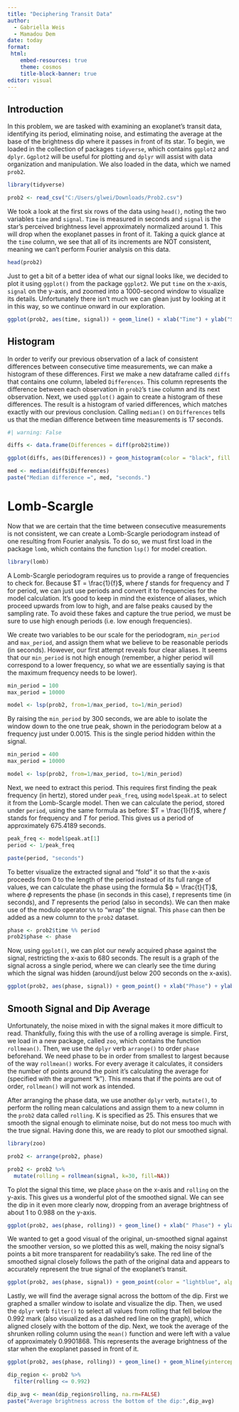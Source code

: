 ---
title: "Deciphering Transit Data"
author:
  - Gabriella Weis
  - Mamadou Dem
date: today
format:
 html:
    embed-resources: true
    theme: cosmos
    title-block-banner: true
editor: visual
---

## Introduction

In this problem, we are tasked with examining an exoplanet's transit data, identifying its period, eliminating noise, and estimating the average at the base of the brightness dip where it passes in front of its star. To begin, we loaded in the collection of packages `tidyverse`, which contains `ggplot2` and `dplyr`. `Ggplot2` will be useful for plotting and `dplyr` will assist with data organization and manipulation. We also loaded in the data, which we named `prob2`.

```{r, output=FALSE}
library(tidyverse)

prob2 <- read_csv("C:/Users/glwei/Downloads/Prob2.csv")
```

We took a look at the first six rows of the data using `head()`, noting the two variables `time` and `signal`. `Time` is measured in seconds and `signal` is the star's perceived brightness level approximately normalized around 1. This will drop when the exoplanet passes in front of it. Taking a quick glance at the `time` column, we see that all of its increments are NOT consistent, meaning we can't perform Fourier analysis on this data.

```{r}
head(prob2)
```

Just to get a bit of a better idea of what our signal looks like, we decided to plot it using `ggplot()` from the package `ggplot2`. We put `time` on the x-axis, `signal` on the y-axis, and zoomed into a 1000-second window to visualize its details. Unfortunately there isn't much we can glean just by looking at it in this way, so we continue onward in our exploration.

```{r, warning=FALSE}
ggplot(prob2, aes(time, signal)) + geom_line() + xlab("Time") + ylab("Signal") + xlim(0,1000) + ggtitle("Signal Plot") + theme_minimal()
```

## Histogram

In order to verify our previous observation of a lack of consistent differences between consecutive time measurements, we can make a histogram of these differences. First we make a new dataframe called `diffs` that contains one column, labeled `Differences`. This column represents the difference between each observation in `prob2`'s `time` column and its next observation. Next, we used `ggplot()` again to create a histogram of these differences. The result is a histogram of varied differences, which matches exactly with our previous conclusion. Calling `median()` on `Differences` tells us that the median difference between time measurements is 17 seconds.

```{r}
#| warning: False

diffs <- data.frame(Differences = diff(prob2$time))

ggplot(diffs, aes(Differences)) + geom_histogram(color = "black", fill = "lightblue") + ggtitle("Histogram of Differences") + theme_minimal()

med <- median(diffs$Differences)
paste("Median difference =", med, "seconds.")
```

# Lomb-Scargle

Now that we are certain that the time between consecutive measurements is not consistent, we can create a Lomb-Scargle periodogram instead of one resulting from Fourier analysis. To do so, we must first load in the package `lomb`, which contains the function `lsp()` for model creation.

```{r, output=FALSE}
library(lomb)
```

A Lomb-Scargle periodogram requires us to provide a range of frequencies to check for. Because $T = \frac{1}{f}$, where $f$ stands for frequency and $T$ for period, we can just use periods and convert it to frequencies for the model calculation. It's good to keep in mind the existence of aliases, which proceed upwards from low to high, and are false peaks caused by the sampling rate. To avoid these fakes and capture the true period, we must be sure to use high enough periods (i.e. low enough frequencies).

We create two variables to be our scale for the periodogram, `min_period` and `max_period`, and assign them what we believe to be reasonable periods (in seconds). However, our first attempt reveals four clear aliases. It seems that our `min_period` is not high enough (remember, a higher period will correspond to a lower frequency, so what we are essentially saying is that the maximum frequency needs to be lower).

```{r}
min_period = 100
max_period = 10000

model <- lsp(prob2, from=1/max_period, to=1/min_period)
```

By raising the `min_period` by 300 seconds, we are able to isolate the window down to the one true peak, shown in the periodogram below at a frequency just under 0.0015. This is the single period hidden within the signal.

```{r}
min_period = 400
max_period = 10000

model <- lsp(prob2, from=1/max_period, to=1/min_period)
```

Next, we need to extract this period. This requires first finding the peak frequency (in hertz), stored under `peak_freq`, using `model$peak.at` to select it from the Lomb-Scargle model. Then we can calculate the period, stored under `period`, using the same formula as before: $T = \frac{1}{f}$, where $f$ stands for frequency and $T$ for period. This gives us a period of approximately 675.4189 seconds.

```{r}
peak_freq <- model$peak.at[1]
period <- 1/peak_freq

paste(period, "seconds")
```

To better visualize the extracted signal and "fold" it so that the x-axis proceeds from 0 to the length of the period instead of its full range of values, we can calculate the phase using the formula $ϕ = \frac{t}{T}$, where $ϕ$ represents the phase (in seconds in this case), $t$ represents time (in seconds), and $T$ represents the period (also in seconds). We can then make use of the modulo operator `%%` to "wrap" the signal. This `phase` can then be added as a new column to the `prob2` dataset.

```{r}
phase <- prob2$time %% period
prob2$phase <- phase
```

Now, using `ggplot()`, we can plot our newly acquired phase against the signal, restricting the x-axis to 680 seconds. The result is a graph of the signal across a single period, where we can clearly see the time during which the signal was hidden (around/just below 200 seconds on the x-axis).

```{r}
ggplot(prob2, aes(phase, signal)) + geom_point() + xlab("Phase") + ylab("Signal") + xlim(0,680) + ggtitle("Phase Folded Signal") + theme_minimal()
```

## Smooth Signal and Dip Average

Unfortunately, the noise mixed in with the signal makes it more difficult to read. Thankfully, fixing this with the use of a rolling average is simple. First, we load in a new package, called `zoo`, which contains the function `rollmean()`. Then, we use the `dplyr` verb `arrange()` to order `phase` beforehand. We need phase to be in order from smallest to largest because of the way `rollmean()` works. For every average it calculates, it considers the number of points around the point it's calculating the average for (specified with the argument "k"). This means that if the points are out of order, `rollmean()` will not work as intended.

After arranging the phase data, we use another `dplyr` verb, `mutate()`, to perform the rolling mean calculations and assign them to a new column in the `prob2` data called `rolling`. K is specified as 25. This ensures that we smooth the signal enough to eliminate noise, but do not mess too much with the true signal. Having done this, we are ready to plot our smoothed signal.

```{r, output=FALSE}
library(zoo)

prob2 <- arrange(prob2, phase)

prob2 <- prob2 %>%
  mutate(rolling = rollmean(signal, k=30, fill=NA))
```

To plot the signal this time, we place `phase` on the x-axis and `rolling` on the y-axis. This gives us a wonderful plot of the smoothed signal. We can see the dip in it even more clearly now, dropping from an average brightness of about 1 to 0.988 on the y-axis.

```{r, warning=FALSE}
ggplot(prob2, aes(phase, rolling)) + geom_line() + xlab(" Phase") + ylab("Rolling Mean") + ggtitle("Smoothed Signal") + xlim(0,680) + theme_minimal()
```

We wanted to get a good visual of the original, un-smoothed signal against the smoother version, so we plotted this as well, making the noisy signal's points a bit more transparent for readability's sake. The red line of the smoothed signal closely follows the path of the original data and appears to accurately represent the true signal of the exoplanet's transit.

```{r, warning=FALSE}
ggplot(prob2, aes(phase, signal)) + geom_point(color = "lightblue", alpha = 0.9) + xlim(0,680) + geom_line(aes(phase, rolling), color = "red") + xlab("Phase") + ylab("Signal") + ggtitle("Smoothed Signal Over Original") + theme_minimal()
```

Lastly, we will find the average signal across the bottom of the dip. First we graphed a smaller window to isolate and visualize the dip. Then, we used the `dplyr` verb `filter()` to select all values from rolling that fell below the 0.992 mark (also visualized as a dashed red line on the graph), which aligned closely with the bottom of the dip. Next, we took the average of the shrunken rolling column using the `mean()` function and were left with a value of approximately 0.9901868. This represents the average brightness of the star when the exoplanet passed in front of it.

```{r, warning=FALSE}
ggplot(prob2, aes(phase, rolling)) + geom_line() + geom_hline(yintercept = 0.992, linetype = "dashed", color = "red") + xlab("Phase") + ylab("Rolling Mean") + xlim(100, 250) + theme_minimal()

dip_region <- prob2 %>%
  filter(rolling <= 0.992)

dip_avg <- mean(dip_region$rolling, na.rm=FALSE)
paste("Average brightness across the bottom of the dip:",dip_avg)
```
